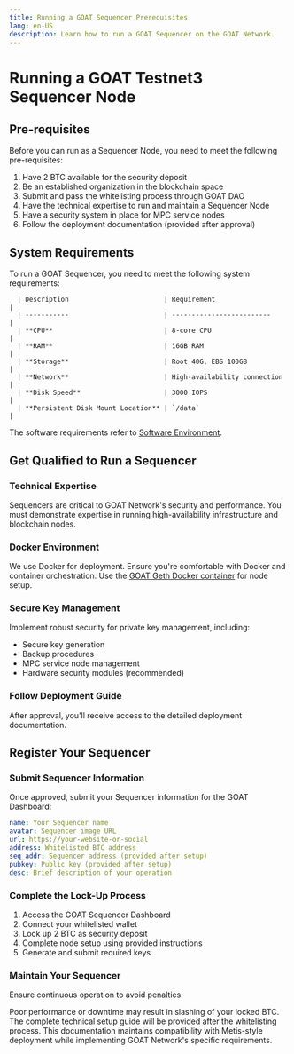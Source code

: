 ```yaml
---
title: Running a GOAT Sequencer Prerequisites
lang: en-US
description: Learn how to run a GOAT Sequencer on the GOAT Network.
---
```



# Running a GOAT Testnet3 Sequencer Node

## Pre-requisites

Before you can run as a Sequencer Node, you need to meet the following pre-requisites:

1. Have 2 BTC available for the security deposit
2. Be an established organization in the blockchain space
3. Submit and pass the whitelisting process through GOAT DAO
4. Have the technical expertise to run and maintain a Sequencer Node
5. Have a security system in place for MPC service nodes
6. Follow the deployment documentation (provided after approval)

## System Requirements

To run a GOAT Sequencer, you need to meet the following system requirements:

      | Description                        | Requirement                  |
      | -----------                        | -------------------------    |
      | **CPU**                            | 8-core CPU                   |
      | **RAM**                            | 16GB RAM                     |
      | **Storage**                        | Root 40G, EBS 100GB          |
      | **Network**                        | High-availability connection |
      | **Disk Speed**                     | 3000 IOPS                    |
      | **Persistent Disk Mount Location** | `/data`                      | 

The software requirements refer to [Software Environment](/../builders/sequencers/validator#software-environment).

## Get Qualified to Run a Sequencer

<Steps>

### Technical Expertise

Sequencers are critical to GOAT Network's security and performance. You must demonstrate expertise in running high-availability infrastructure and blockchain nodes.

### Docker Environment

We use Docker for deployment. Ensure you're comfortable with Docker and container orchestration. Use the [GOAT Geth Docker container](https://github.com/goatnetwork/goat-geth/pkgs/container/goat-geth) for node setup.

### Secure Key Management

Implement robust security for private key management, including:

- Secure key generation
- Backup procedures
- MPC service node management
- Hardware security modules (recommended)

### Follow Deployment Guide

After approval, you'll receive access to the detailed deployment documentation.

</Steps>

## Register Your Sequencer

<Steps>

### Submit Sequencer Information

Once approved, submit your Sequencer information for the GOAT Dashboard:

```yaml
name: Your Sequencer name
avatar: Sequencer image URL
url: https://your-website-or-social
address: Whitelisted BTC address
seq_addr: Sequencer address (provided after setup)
pubkey: Public key (provided after setup)
desc: Brief description of your operation
```

### Complete the Lock-Up Process

1. Access the GOAT Sequencer Dashboard
2. Connect your whitelisted wallet
3. Lock up 2 BTC as security deposit
4. Complete node setup using provided instructions
5. Generate and submit required keys

### Maintain Your Sequencer

Ensure continuous operation to avoid penalties.

<Callout type="warning" emoji="⚠️">
  Poor performance or downtime may result in slashing of your locked BTC.
</Callout>

</Steps>

<Callout type="info">
  The complete technical setup guide will be provided after the whitelisting process. This documentation maintains compatibility with Metis-style deployment while implementing GOAT Network's specific requirements.
</Callout>
